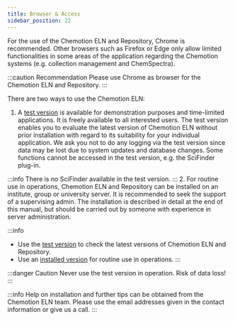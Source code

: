 ```yaml
---
title: Browser & Access
sidebar_position: 22
---
```


For the use of the Chemotion ELN and Repository, Chrome is recommended. Other browsers such as Firefox or Edge only allow limited functionalities in some areas of the application regarding the Chemotion systems (e.g. collection management and ChemSpectra).

:::caution Recommendation
Please use Chrome as browser for the Chemotion ELN and Repository.
:::

There are two ways to use the Chemotion ELN:

1. A [test version](https://eln.chemotion.net/home) is available for demonstration purposes and time-limited applications. It is freely available to all interested users. The test version enables you to evaluate the latest version of Chemotion ELN without prior installation with regard to its suitability for your individual application. We ask you not to do any logging via the test version since data may be lost due to system updates and database changes. Some functions cannot be accessed in the test version, e.g. the SciFinder plug-in.

:::info
There is no SciFinder available in the test version.
::: 2. For routine use in operations, Chemotion ELN and Repository can be installed on an institute, group or university server. It is recommended to seek the support of a supervising admin. The installation is described in detail at the end of this manual, but should be carried out by someone with experience in server administration.

:::info

- Use the [test version](/helpdesk) to check the latest versions of Chemotion ELN and Repository.
- Use an [installed version](../install_configure) for routine use in operations.
  :::

:::danger Caution
Never use the test version in operation. Risk of data loss!
:::

:::info
Help on installation and further tips can be obtained from the Chemotion ELN team. Please use the email addresses given in the contact information or give us a call.
:::

